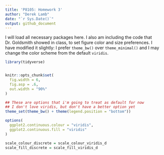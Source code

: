 ```yaml
---
title: 'P8105: Homework 3'
author: "Derek Lamb"
date: "`r Sys.Date()`"
output: github_document
---
```


I will load all necessary packages here. I also am including the code that Dr. Goldsmith showed in class, to set figure color and size preferences. I have modified it slightly: I prefer `theme_bw()` over `theme_minimal()` and I may change the color scheme from the default `viridis`.
```r
library(tidyverse)


knitr::opts_chunk$set(
  fig.width = 6,
  fig.asp = .6,
  out.width = "90%"
)

## These are options that i'm going to treat as default for now
## I don't love viridis, but don't have a better option yet
theme_set(theme_bw() + theme(legend.position = "bottom"))

options(
  ggplot2.continuous.colour = "viridis",
  ggplot2.continuous.fill = "viridis"
)

scale_colour_discrete = scale_colour_viridis_d
scale_fill_discrete = scale_fill_viridis_d
```